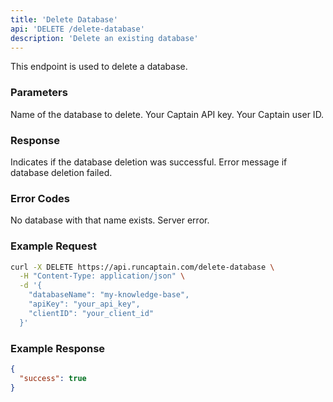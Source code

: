 ```yaml
---
title: 'Delete Database'
api: 'DELETE /delete-database'
description: 'Delete an existing database'
---
```


This endpoint is used to delete a database.

### Parameters

<ParamField body="databaseName" type="string" required={true}>
  Name of the database to delete.
</ParamField>

<ParamField body="apiKey" type="string" required={true}>
  Your Captain API key.
</ParamField>

<ParamField body="clientID" type="string" required={true}>
  Your Captain user ID.
</ParamField>

### Response

<ResponseField name="success" type="boolean">
  Indicates if the database deletion was successful.
</ResponseField>

<ResponseField name="error" type="string">
  Error message if database deletion failed.
</ResponseField>

### Error Codes

<ResponseField name="404" type="object">
  No database with that name exists.
</ResponseField>

<ResponseField name="500" type="object">
  Server error.
</ResponseField>

### Example Request

```bash
curl -X DELETE https://api.runcaptain.com/delete-database \
  -H "Content-Type: application/json" \
  -d '{
    "databaseName": "my-knowledge-base",
    "apiKey": "your_api_key",
    "clientID": "your_client_id"
  }'
```

### Example Response

```json
{
  "success": true
}
```
